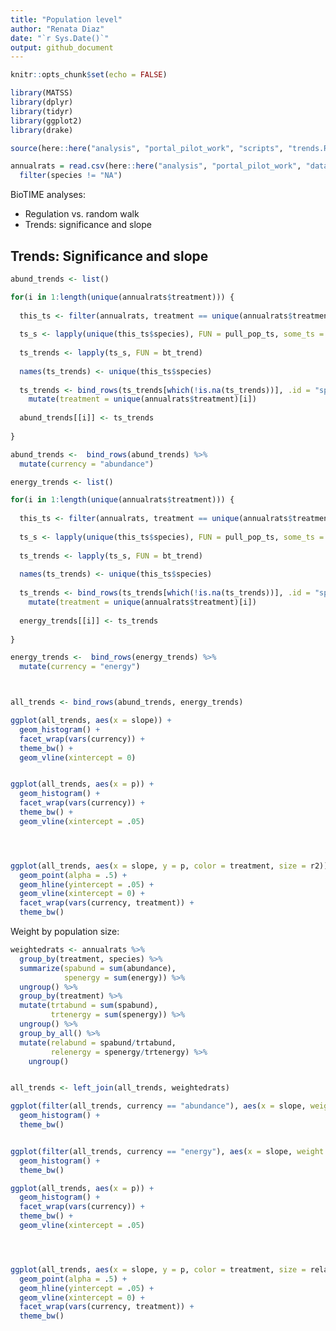 ```yaml
---
title: "Population level"
author: "Renata Diaz"
date: "`r Sys.Date()`"
output: github_document
---
```


```r
knitr::opts_chunk$set(echo = FALSE)

library(MATSS)
library(dplyr)
library(tidyr)
library(ggplot2)
library(drake)

source(here::here("analysis", "portal_pilot_work", "scripts", "trends.R"))
```

```r

annualrats = read.csv(here::here("analysis", "portal_pilot_work", "data", "portal_rats_pop.csv"), stringsAsFactors = F) %>%
  filter(species != "NA")
```


BioTIME analyses:

- Regulation vs. random walk
- Trends: significance and slope


## Trends: Significance and slope


```r

abund_trends <- list()

for(i in 1:length(unique(annualrats$treatment))) {
  
  this_ts <- filter(annualrats, treatment == unique(annualrats$treatment)[i]) 
  
  ts_s <- lapply(unique(this_ts$species), FUN = pull_pop_ts, some_ts = this_ts, currency = "abundance")
  
  ts_trends <- lapply(ts_s, FUN = bt_trend)
  
  names(ts_trends) <- unique(this_ts$species)
  
  ts_trends <- bind_rows(ts_trends[which(!is.na(ts_trends))], .id = "species")  %>%
    mutate(treatment = unique(annualrats$treatment)[i])
 
  abund_trends[[i]] <- ts_trends
   
}

abund_trends <-  bind_rows(abund_trends) %>%
  mutate(currency = "abundance")

energy_trends <- list()

for(i in 1:length(unique(annualrats$treatment))) {
  
  this_ts <- filter(annualrats, treatment == unique(annualrats$treatment)[i]) 
  
  ts_s <- lapply(unique(this_ts$species), FUN = pull_pop_ts, some_ts = this_ts, currency = "energy")
  
  ts_trends <- lapply(ts_s, FUN = bt_trend)
  
  names(ts_trends) <- unique(this_ts$species)
  
  ts_trends <- bind_rows(ts_trends[which(!is.na(ts_trends))], .id = "species")  %>%
    mutate(treatment = unique(annualrats$treatment)[i])
 
  energy_trends[[i]] <- ts_trends
   
}

energy_trends <-  bind_rows(energy_trends) %>%
  mutate(currency = "energy")



all_trends <- bind_rows(abund_trends, energy_trends)

ggplot(all_trends, aes(x = slope)) +
  geom_histogram() +
  facet_wrap(vars(currency)) + 
  theme_bw() +
  geom_vline(xintercept = 0)


ggplot(all_trends, aes(x = p)) +
  geom_histogram() +
  facet_wrap(vars(currency)) + 
  theme_bw() +
  geom_vline(xintercept = .05)




ggplot(all_trends, aes(x = slope, y = p, color = treatment, size = r2)) +
  geom_point(alpha = .5) + 
  geom_hline(yintercept = .05) +
  geom_vline(xintercept = 0) +
  facet_wrap(vars(currency, treatment)) + 
  theme_bw()


```


Weight by population size:


```r

weightedrats <- annualrats %>%
  group_by(treatment, species) %>%
  summarize(spabund = sum(abundance),
            spenergy = sum(energy)) %>%
  ungroup() %>%
  group_by(treatment) %>%
  mutate(trtabund = sum(spabund),
         trtenergy = sum(spenergy)) %>%
  ungroup() %>%
  group_by_all() %>%
  mutate(relabund = spabund/trtabund,
         relenergy = spenergy/trtenergy) %>%
    ungroup()


all_trends <- left_join(all_trends, weightedrats)

ggplot(filter(all_trends, currency == "abundance"), aes(x = slope, weight = relabund)) +
  geom_histogram() +
  theme_bw()


ggplot(filter(all_trends, currency == "energy"), aes(x = slope, weight = relenergy)) +
  geom_histogram() +
  theme_bw()

ggplot(all_trends, aes(x = p)) +
  geom_histogram() +
  facet_wrap(vars(currency)) + 
  theme_bw() +
  geom_vline(xintercept = .05)




ggplot(all_trends, aes(x = slope, y = p, color = treatment, size = relabund)) +
  geom_point(alpha = .5) + 
  geom_hline(yintercept = .05) +
  geom_vline(xintercept = 0) +
  facet_wrap(vars(currency, treatment)) + 
  theme_bw()



```

